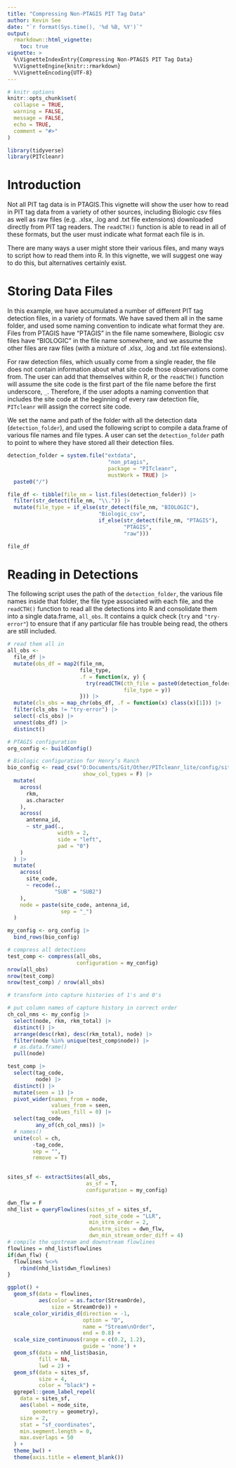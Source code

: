 ```yaml
---
title: "Compressing Non-PTAGIS PIT Tag Data"
author: Kevin See
date: "`r format(Sys.time(), '%d %B, %Y')`"
output: 
  rmarkdown::html_vignette:
    toc: true
vignette: >
  %\VignetteIndexEntry{Compressing Non-PTAGIS PIT Tag Data}
  %\VignetteEngine{knitr::rmarkdown}
  %\VignetteEncoding{UTF-8}
---
```


```r
# knitr options
knitr::opts_chunk$set(
  collapse = TRUE,
  warning = FALSE,
  message = FALSE,
  echo = TRUE,
  comment = "#>"
)
```

```r
library(tidyverse)
library(PITcleanr)
```

# Introduction

Not all PIT tag data is in PTAGIS.This vignette will show the user how to read in PIT tag data from a variety of other sources, including Biologic csv files as well as raw files (e.g. .xlsx, .log and .txt file extensions) downloaded directly from PIT tag readers. The `readCTH()` function is able to read in all of these formats, but the user must indicate what format each file is in. 

There are many ways a user might store their various files, and many ways to script how to read them into R. In this vignette, we will suggest one way to do this, but alternatives certainly exist.

# Storing Data Files

In this example, we have accumulated a number of different PIT tag detection files, in a variety of formats. We have saved them all in the same folder, and used some naming convention to indicate what format they are. Files from PTAGIS have "PTAGIS" in the file name somewhere, Biologic csv files have "BIOLOGIC" in the file name somewhere, and we assume the other files are raw files (with a mixture of .xlsx, .log and .txt file extensions).

For raw detection files, which usually come from a single reader, the file does not contain information about what site code those observations come from. The user can add that themselves within R, or the `readCTH()` function will assume the site code is the first part of the file name before the first underscore, `_`. Therefore, if the user adopts a naming convention that includes the site code at the beginning of every raw detection file, `PITcleanr` will assign the correct site code. 

We set the name and path of the folder with all the detection data (`detection_folder`), and used the following script to compile a data.frame of various file names and file types. A user can set the `detection_folder` path to point to where they have stored all their detection files.

```r
detection_folder = system.file("extdata", 
                                "non_ptagis",
                                package = "PITcleanr",
                                mustWork = TRUE) |> 
  paste0("/")

file_df <- tibble(file_nm = list.files(detection_folder)) |> 
  filter(str_detect(file_nm, "\\.")) |> 
  mutate(file_type = if_else(str_detect(file_nm, "BIOLOGIC"),
                             "Biologic_csv",
                             if_else(str_detect(file_nm, "PTAGIS"),
                                     "PTAGIS",
                                     "raw")))

file_df
```

# Reading in Detections

The following script uses the path of the `detection_folder`, the various file names inside that folder, the file type associated with each file, and the `readCTH()` function to read all the detections into R and consolidate them into a single data.frame, `all_obs`. It contains a quick check (`try` and `"try-error"`) to ensure that if any particular file has trouble being read, the others are still included. 

```r
# read them all in
all_obs <-
  file_df |> 
  mutate(obs_df = map2(file_nm,
                       file_type,
                       .f = function(x, y) {
                         try(readCTH(cth_file = paste0(detection_folder, x), 
                                     file_type = y))
                       })) |> 
  mutate(cls_obs = map_chr(obs_df, .f = function(x) class(x)[1])) |> 
  filter(cls_obs != "try-error") |> 
  select(-cls_obs) |> 
  unnest(obs_df) |> 
  distinct()
```



```r
# PTAGIS configuration
org_config <- buildConfig()

# Biologic configuration for Henry’s Ranch 
bio_config <- read_csv("O:Documents/Git/Other/PITcleanr_lite/config/site_metadata_revised.csv",
                        show_col_types = F) |> 
  mutate(
    across(
      rkm,
      as.character
    ),
    across(
      antenna_id,
      ~ str_pad(., 
                width = 2,
                side = "left",
                pad = "0")
    )
  ) |> 
  mutate(
    across(
      site_code,
      ~ recode(., 
               "SUB" = "SUB2")
    ),
    node = paste(site_code, antenna_id,
                 sep = "_")
  )

my_config <- org_config |> 
  bind_rows(bio_config)

# compress all detections
test_comp <- compress(all_obs,
                      configuration = my_config)
nrow(all_obs)
nrow(test_comp)
nrow(test_comp) / nrow(all_obs)
```

```r
# transform into capture histories of 1's and 0's

# put column names of capture history in correct order
ch_col_nms <- my_config |> 
  select(node, rkm, rkm_total) |> 
  distinct() |> 
  arrange(desc(rkm), desc(rkm_total), node) |> 
  filter(node %in% unique(test_comp$node)) |> 
  # as.data.frame()
  pull(node)

test_comp |> 
  select(tag_code,
         node) |> 
  distinct() |> 
  mutate(seen = 1) |> 
  pivot_wider(names_from = node,
              values_from = seen,
              values_fill = 0) |> 
  select(tag_code,
         any_of(ch_col_nms)) |> 
  # names()
  unite(col = ch,
        -tag_code, 
        sep = "",
        remove = T)
  

```

```r
sites_sf <- extractSites(all_obs,
                         as_sf = T,
                         configuration = my_config)

dwn_flw = F
nhd_list = queryFlowlines(sites_sf = sites_sf,
                          root_site_code = "LLR",
                          min_strm_order = 2,
                          dwnstrm_sites = dwn_flw,
                          dwn_min_stream_order_diff = 4)
# compile the upstream and downstream flowlines
flowlines = nhd_list$flowlines
if(dwn_flw) {
  flowlines %<>%
    rbind(nhd_list$dwn_flowlines)
}

ggplot() +
  geom_sf(data = flowlines,
          aes(color = as.factor(StreamOrde),
              size = StreamOrde)) +
  scale_color_viridis_d(direction = -1,
                        option = "D",
                        name = "Stream\nOrder",
                        end = 0.8) +
  scale_size_continuous(range = c(0.2, 1.2),
                        guide = 'none') +
  geom_sf(data = nhd_list$basin,
          fill = NA,
          lwd = 2) +
  geom_sf(data = sites_sf,
          size = 4,
          color = "black") +
  ggrepel::geom_label_repel(
    data = sites_sf,
    aes(label = node_site, 
        geometry = geometry),
    size = 2,
    stat = "sf_coordinates",
    min.segment.length = 0,
    max.overlaps = 50
  ) +
  theme_bw() +
  theme(axis.title = element_blank())

```

